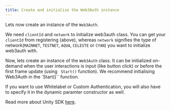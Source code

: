 ```yaml
---
title: Create and initialize the Web3Auth instance
---
```


Lets now create an instance of the `Web3Auth`.

We need `clientId` and `network` to initialize web3auth class. You can get your `clientId` from registering (above), whereas `network` signifies the
type of network(`MAINNET`, `TESTNET`, `AQUA`, `CELESTE` or `CYAN`) you want to initialize web3auth with.

Now, lets create an instance of the `Web3Auth` class. It can be initialized on-demand when the user interactions is input (like button click) or
before the first frame update (using ` Start()` function). We recommend initialising Web3Auth in the `Start()`` function.

If you want to use Whitelabel or Custom Authentication, you will also have to specify it in the dynamic paramter constructor as well.

Read more about Unity SDK [here](/sdk/unity).
